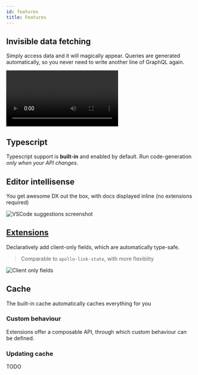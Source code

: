 ```yaml
---
id: features
title: Features
---
```


## Invisible data fetching

Simply access data and it will magically appear. Queries are generated automatically, so you never need to write another line of GraphQL again.

<video src="/video/invisible-data-fetching.mp4" autoPlay loop></video>

## Typescript

Typescript support is **built-in** and enabled by default. Run code-generation _only when your API changes_.

## Editor intellisense

You get awesome DX out the box, with docs displayed inline (no extensions required)

![VSCode suggestions screenshot](/img/intro/intellisense.png)

## [Extensions](/docs/extensions)

Declaratively add client-only fields, which are automatically type-safe.

> Comparable to `apollo-link-state`, with more flexiblity

![Client only fields](/img/intro/client-only_fields.png)

## Cache

The built-in cache automatically caches everything for you

### Custom behaviour

Extensions offer a composable API, through which custom behaviour can be defined.

### Updating cache

TODO

